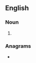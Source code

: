 ==English==

===Noun===
{{head|en|noun form}}

# {{plural of|Hansard|lang=en}}

===Anagrams===
* {{anagrams|en|a=aadhnrss|darshans}}